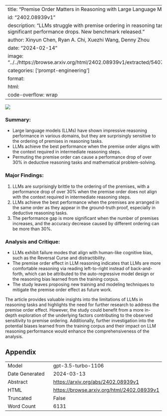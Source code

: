 
---
title: "Premise Order Matters in Reasoning with Large Language Models"
id: "2402.08939v1"
description: "LLMs struggle with premise ordering in reasoning tasks, leading to significant performance drops. New benchmark released."
author: Xinyun Chen, Ryan A. Chi, Xuezhi Wang, Denny Zhou
date: "2024-02-14"
image: "../../https://browse.arxiv.org/html/2402.08939v1/extracted/5407747/img/figure2.png"
categories: ['prompt-engineering']
format:
  html:
    code-overflow: wrap
---

![](../../https://browse.arxiv.org/html/2402.08939v1/extracted/5407747/img/figure2.png)

### **Summary:**
- Large language models (LLMs) have shown impressive reasoning performance in various domains, but they are surprisingly sensitive to the ordering of premises in reasoning tasks.
- LLMs achieve the best performance when the premise order aligns with the context required in intermediate reasoning steps.
- Permuting the premise order can cause a performance drop of over 30% in deductive reasoning tasks and mathematical problem-solving.

### **Major Findings:**
1. LLMs are surprisingly brittle to the ordering of the premises, with a performance drop of over 30% when the premise order does not align with the context required in intermediate reasoning steps.
2. LLMs achieve the best performance when the premises are arranged in the same order as they appear in the ground-truth proof, especially in deductive reasoning tasks.
3. The performance gap is more significant when the number of premises increases, and the accuracy decrease caused by different ordering can be more than 30%.

### **Analysis and Critique:**
- LLMs exhibit failure modes that align with human-like cognitive bias, such as the Reversal Curse and distractibility.
- The premise order effect in LLM reasoning indicates that LLMs are more comfortable reasoning via reading left-to-right instead of back-and-forth, which can be attributed to the auto-regressive model design or the reasoning bias learned from the training corpus.
- The study leaves proposing new training and modeling techniques to mitigate the premise order effect as future work.

The article provides valuable insights into the limitations of LLMs in reasoning tasks and highlights the need for further research to address the premise order effect. However, the study could benefit from a more in-depth exploration of the underlying factors contributing to the observed sensitivity to premise ordering. Additionally, further investigation into the potential biases learned from the training corpus and their impact on LLM reasoning performance would enhance the comprehensiveness of the analysis.

## Appendix

|          |          |
|----------|----------|
| Model     | gpt-3.5-turbo-1106       |
| Date Generated     | 2024-03-13       |
| Abstract | [https://arxiv.org/abs/2402.08939v1](https://arxiv.org/abs/2402.08939v1)        |
| HTML     | [https://browse.arxiv.org/html/2402.08939v1](https://browse.arxiv.org/html/2402.08939v1)       |
| Truncated       | False       |
| Word Count       | 6131       |